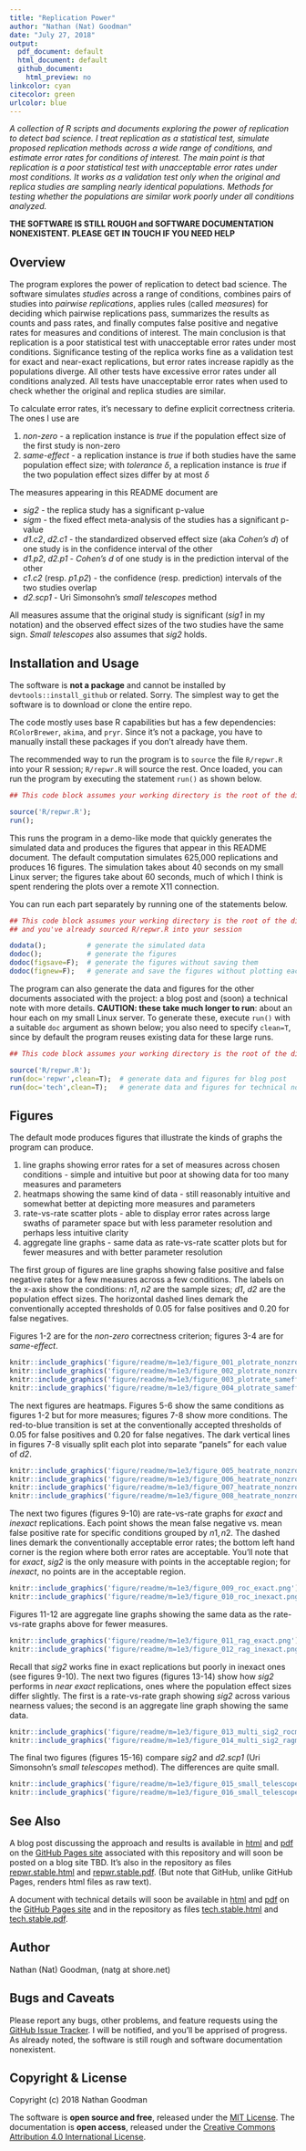 ```yaml
---
title: "Replication Power"
author: "Nathan (Nat) Goodman"
date: "July 27, 2018"
output:
  pdf_document: default
  html_document: default
  github_document:
    html_preview: no
linkcolor: cyan
citecolor: green
urlcolor: blue
---
```

<!-- README.md is generated from README.Rmd. Please edit that file -->

*A collection of R scripts and documents exploring the power of replication to detect bad science. I treat replication as a statistical test, simulate proposed replication methods across a wide range of conditions, and estimate error rates for conditions of interest. The main point is that replication is a poor statistical test with unacceptable error rates under most conditions. It works as a validation test only when the original and replica studies are sampling nearly identical populations. Methods for testing whether the populations are similar work poorly under all conditions analyzed.*

**THE SOFTWARE IS STILL ROUGH and SOFTWARE DOCUMENTATION NONEXISTENT. PLEASE GET IN TOUCH IF YOU NEED HELP**

## Overview

The program explores the power of replication to detect bad science. The software simulates *studies* across a range of conditions, combines pairs of studies into *pairwise replications*, applies rules (called *measures*) for deciding which pairwise replications pass, summarizes the results as counts and pass rates, and finally computes false positive and negative rates for measures and conditions of interest. The main conclusion is that replication is a poor statistical test with unacceptable error rates under most conditions. Significance testing of the replica works fine as a validation test for exact and near-exact replications, but error rates increase rapidly as the populations diverge. All other tests have excessive error rates under all conditions analyzed. All tests have unacceptable error rates when used to check whether the original and replica studies are similar.

To calculate error rates, it's necessary to define explicit correctness criteria.  The ones I use are

1. *non-zero* - a replication instance is *true* if the population effect size of the first study is non-zero
2. *same-effect* - a replication instance is *true* if both studies have the same population effect size; with *tolerance* $\delta$, a replication instance is *true* if the two population effect sizes differ by at most $\delta$

The measures appearing in this README document are

- *sig2* - the replica study has a significant p-value
- *sigm* - the fixed effect meta-analysis of the studies has a significant p-value
- *d1.c2*, *d2.c1* - the standardized observed effect size (aka *Cohen's d*) of one study is in the confidence interval of the other 
- *d1.p2*, *d2.p1* - *Cohen's d* of one study is in the prediction interval of the other 
- *c1.c2* (resp. *p1.p2*) - the confidence (resp. prediction) intervals of the two studies overlap
- *d2.scp1* - Uri Simonsohn's *small telescopes* method

All measures assume that the original study is significant (*sig1* in my notation) and the observed effect sizes of the two studies have the same sign. *Small telescopes* also assumes that *sig2* holds.

## Installation and Usage

The software is **not a package** and cannot be installed by `devtools::install_github` or related. Sorry. The simplest way to get the software is to download or clone the entire repo.

The code mostly uses base R capabilities but has a few dependencies: `RColorBrewer`, `akima`, and `pryr`. Since it's not a package, you have to manually install these packages if you don't already have them.

The recommended way to run the program is to `source` the file `R/repwr.R` into your R session; `R/repwr.R` will source the rest. Once loaded, you can run the program by executing the statement `run()`  as shown below.

``` r
## This code block assumes your working directory is the root of the distribution.

source('R/repwr.R');
run();
```

This runs the program in a demo-like mode that quickly generates the simulated data and produces the figures that appear in this README document. The default computation simulates 625,000 replications and produces 16 figures. The simulation takes about 40 seconds on my small Linux server; the figures take about 60 seconds, much of which I think is spent rendering the plots over a remote X11 connection.  

You can run each part separately by running one of the statements below.

``` r
## This code block assumes your working directory is the root of the distribution
## and you've already sourced R/repwr.R into your session

dodata();          # generate the simulated data
dodoc();           # generate the figures
dodoc(figsave=F);  # generate the figures without saving them
dodoc(fignew=F);   # generate and save the figures without plotting each in a new window
```

The program can also generate the data and figures for the other documents associated with the project: a blog post and (soon) a technical note with more details. **CAUTION: these take much longer to run**: about an hour each on my small Linux server. To generate these, execute `run()` with a suitable `doc` argument as shown below; you also need to specify  `clean=T`, since by default the program reuses existing data for these large runs. 

``` r
## This code block assumes your working directory is the root of the distribution.

source('R/repwr.R');
run(doc='repwr',clean=T);  # generate data and figures for blog post
run(doc='tech',clean=T);   # generate data and figures for technical note
```

## Figures

The default mode produces figures that illustrate the kinds of graphs the program can produce.

1. line graphs showing error rates for a set of measures across chosen conditions - simple and intuitive but poor at showing data for too many measures and parameters
2. heatmaps showing the same kind of data - still reasonably intuitive and somewhat better at depicting more measures and parameters
3. rate-vs-rate scatter plots - able to display error rates across large swaths of parameter space but with less parameter resolution and perhaps less intuitive clarity
4. aggregate line graphs - same data as rate-vs-rate scatter plots but for fewer measures and with better parameter resolution

The first group of figures are line graphs showing false positive and false negative rates for a few measures across a few conditions. The labels on the x-axis show the conditions: *n1*, *n2* are the sample sizes; *d1*, *d2* are the population effect sizes. The horizontal dashed lines demark the conventionally accepted thresholds of 0.05 for false positives and 0.20 for false negatives.

Figures 1-2 are for the *non-zero* correctness criterion; figures 3-4 are for *same-effect*.

```r
knitr::include_graphics('figure/readme/m=1e3/figure_001_plotrate_nonzro_fpr.png');
knitr::include_graphics('figure/readme/m=1e3/figure_002_plotrate_nonzro_fnr.png');
knitr::include_graphics('figure/readme/m=1e3/figure_003_plotrate_sameff_fpr.png');
knitr::include_graphics('figure/readme/m=1e3/figure_004_plotrate_sameff_fnr.png');
```

The next figures are heatmaps. Figures 5-6 show the same conditions as figures 1-2 but for more measures; figures 7-8 show more conditions. 
The red-to-blue transition is set at the conventionally accepted thresholds of 0.05 for false positives and 0.20 for false negatives. The  dark vertical lines in figures 7-8 visually split each plot into separate "panels" for each value of *d2*.

```r
knitr::include_graphics('figure/readme/m=1e3/figure_005_heatrate_nonzro_fpr.png');
knitr::include_graphics('figure/readme/m=1e3/figure_006_heatrate_nonzro_fnr.png');
knitr::include_graphics('figure/readme/m=1e3/figure_007_heatrate_nonzro_fpr_multi.png');
knitr::include_graphics('figure/readme/m=1e3/figure_008_heatrate_nonzro_fnr_multi.png');
```

The next two figures (figures 9-10) are rate-vs-rate graphs for *exact* and *inexact* replications. Each point shows the mean false negative vs. mean false positive rate for specific conditions grouped by $n1,n2$. The dashed lines demark the conventionally acceptable error rates; the bottom left hand corner is the region where both error rates are acceptable. You'll note that for *exact*, *sig2* is the only measure with points in the acceptable region; for *inexact*, no points are in the acceptable region.

```r
knitr::include_graphics('figure/readme/m=1e3/figure_009_roc_exact.png');
knitr::include_graphics('figure/readme/m=1e3/figure_010_roc_inexact.png');
```

Figures 11-12 are aggregate line graphs showing the same data as the rate-vs-rate graphs above for fewer measures.

```r
knitr::include_graphics('figure/readme/m=1e3/figure_011_rag_exact.png');
knitr::include_graphics('figure/readme/m=1e3/figure_012_rag_inexact.png');
```

Recall that *sig2* works fine in exact replications but poorly in inexact ones (see figures 9-10).  The next two figures (figures 13-14) show how *sig2* performs in  *near exact* replications, ones where the population effect sizes differ slightly. The first is a rate-vs-rate graph showing *sig2* across various nearness values; the second is an aggregate line graph showing the same data.

```r
knitr::include_graphics('figure/readme/m=1e3/figure_013_multi_sig2_rocm.png');
knitr::include_graphics('figure/readme/m=1e3/figure_014_multi_sig2_ragm.png');
```

The final two figures (figures 15-16) compare *sig2* and *d2.scp1* (Uri Simonsohn's *small telescopes* method). The differences are quite small.

```r
knitr::include_graphics('figure/readme/m=1e3/figure_015_small_telescopes_roc.png');
knitr::include_graphics('figure/readme/m=1e3/figure_016_small_telescopes_rag.png');
```

## See Also

A blog post discussing the approach and results is available in [html](https://natgoodman.github.io/repwr/repwr.stable.html) and [pdf](https://natgoodman.github.io/repwr/repwr.stable.pdf) on the [GitHub Pages site](https://natgoodman.github.io/repwr) associated with this repository and will soon be posted on a blog site TBD. It's also in the repository as files [repwr.stable.html](https://github.com/natgoodman/repwr/repwr.stable.html) and [repwr.stable.pdf](https://github.com/natgoodman/repwr/repwr.stable.pdf). (But note that GitHub, unlike GitHub Pages, renders html files as raw text).

A document with technical details will soon be available in [html](https://natgoodman.github.io/repwr/tech.stable.html) and [pdf](https://natgoodman.github.io/repwr/tech.stable.pdf) on the [GitHub Pages site](https://natgoodman.github.io/repwr) and in the repository as files [tech.stable.html](https://github.com/natgoodman/repwr/tech.stable.html) and [tech.stable.pdf](https://github.com/natgoodman/repwr/tech.stable.pdf).

## Author

Nathan (Nat) Goodman, (natg at shore.net)

## Bugs and Caveats

Please report any bugs, other problems, and feature requests using the [GitHub Issue Tracker](https://github.com/natgoodman/repwr/issues). I will be notified, and you'll be apprised of progress. As already noted, the software is still rough and software documentation nonexistent.

## Copyright & License

Copyright (c) 2018 Nathan Goodman

The software is **open source and free**, released under the [MIT License](https://opensource.org/licenses/MIT). The documentation is **open access**, released under the [Creative Commons Attribution 4.0 International License](https://creativecommons.org/licenses/by/4.0).

